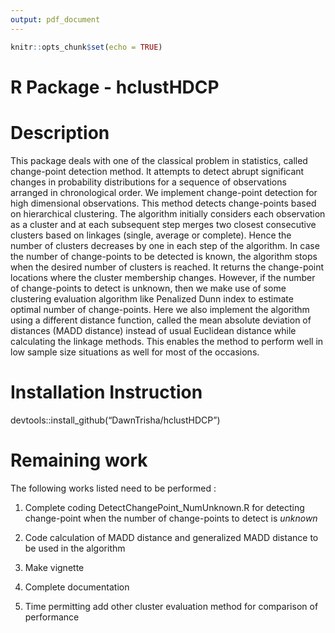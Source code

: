 ```yaml
---
output: pdf_document
---
```


```r
knitr::opts_chunk$set(echo = TRUE)
```

# R Package - hclustHDCP

# Description 

This package deals with one of the classical problem in statistics, called change-point detection method. It attempts to detect abrupt significant changes in probability distributions for a sequence of observations arranged in chronological order. We implement change-point detection for high dimensional observations. This method detects change-points based on hierarchical clustering. The algorithm initially considers each observation as a cluster and at each subsequent step merges two closest consecutive clusters based on linkages (single, average or complete). Hence the number of clusters decreases by one in each step of the algorithm. In case the number of change-points to be detected is known, the algorithm stops when the desired number of clusters is reached. It returns the change-point locations where the cluster membership changes. However, if the number of change-points to detect is unknown, then we make use of some clustering evaluation algorithm like Penalized Dunn index to estimate optimal number of change-points. Here we also implement the algorithm using a different distance function, called the mean absolute deviation of distances (MADD distance) instead of usual Euclidean distance while calculating the linkage methods. This enables the method to perform well in low sample size situations as well for most of the occasions.

# Installation Instruction
devtools::install_github("DawnTrisha/hclustHDCP")

# Remaining work
The following works listed need to be performed :

1. Complete coding DetectChangePoint_NumUnknown.R for detecting change-point when the number of change-points to detect is *unknown*

2. Code calculation of MADD distance and generalized MADD distance to be used in the algorithm

3. Make vignette
4. Complete documentation
5. Time permitting add other cluster evaluation method for comparison of performance
